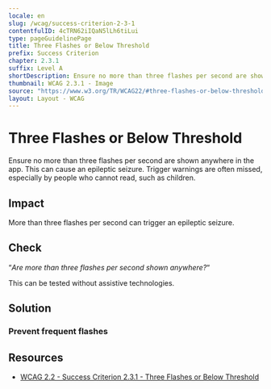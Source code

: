 ```yaml
---
locale: en
slug: /wcag/success-criterion-2-3-1
contentfulID: 4cTRN62iIQaN5lLh6tiLui
type: pageGuidelinePage
title: Three Flashes or Below Threshold
prefix: Success Criterion
chapter: 2.3.1
suffix: Level A
shortDescription: Ensure no more than three flashes per second are shown anywhere in the app.
thumbnail: WCAG 2.3.1 - Image
source: "https://www.w3.org/TR/WCAG22/#three-flashes-or-below-threshold"
layout: Layout - WCAG
---
```


# Three Flashes or Below Threshold

Ensure no more than three flashes per second are shown anywhere in the app. This can cause an epileptic seizure. Trigger warnings are often missed, especially by people who cannot read, such as children.

## Impact

More than three flashes per second can trigger an epileptic seizure.

## Check

“*Are more than three flashes per second shown anywhere?*“

This can be tested without assistive technologies.

## Solution

### Prevent frequent flashes

<CodeSample id="screen-flashes" locale="en"/>

## Resources

- [WCAG 2.2 - Success Criterion 2.3.1 - Three Flashes or Below Threshold](https://www.w3.org/TR/WCAG22/#three-flashes-or-below-threshold)